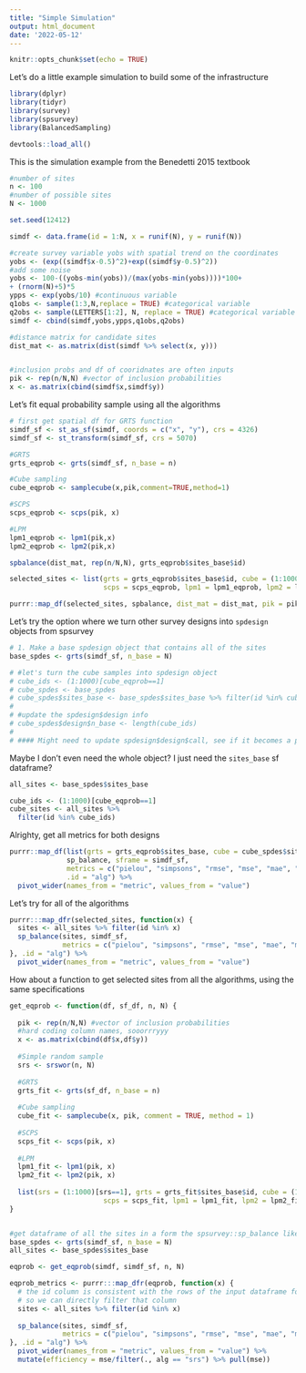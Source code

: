 ```yaml
---
title: "Simple Simulation"
output: html_document
date: '2022-05-12'
---
```


```r
knitr::opts_chunk$set(echo = TRUE)
```

Let's do a little example simulation to build some of the infrastructure

```r
library(dplyr)
library(tidyr)
library(survey)
library(spsurvey)
library(BalancedSampling)

devtools::load_all()
```

This is the simulation example from the Benedetti 2015 textbook
```r
#number of sites
n <- 100
#number of possible sites
N <- 1000

set.seed(12412)

simdf <- data.frame(id = 1:N, x = runif(N), y = runif(N))

#create survey variable yobs with spatial trend on the coordinates
yobs <- (exp((simdf$x-0.5)^2)+exp((simdf$y-0.5)^2))
#add some noise
yobs <- 100-((yobs-min(yobs))/(max(yobs-min(yobs))))*100+
+ (rnorm(N)+5)*5
ypps <- exp(yobs/10) #continuous variable
q1obs <- sample(1:3,N,replace = TRUE) #categorical variable
q2obs <- sample(LETTERS[1:2], N, replace = TRUE) #categorical variable
simdf <- cbind(simdf,yobs,ypps,q1obs,q2obs)

#distance matrix for candidate sites
dist_mat <- as.matrix(dist(simdf %>% select(x, y)))


#inclusion probs and df of cooridnates are often inputs
pik <- rep(n/N,N) #vector of inclusion probabilities
x <- as.matrix(cbind(simdf$x,simdf$y))
```

Let's fit equal probability sample using all the algorithms
```r
# first get spatial df for GRTS function
simdf_sf <- st_as_sf(simdf, coords = c("x", "y"), crs = 4326)
simdf_sf <- st_transform(simdf_sf, crs = 5070)

#GRTS 
grts_eqprob <- grts(simdf_sf, n_base = n)

#Cube sampling
cube_eqprob <- samplecube(x,pik,comment=TRUE,method=1)

#SCPS
scps_eqprob <- scps(pik, x)

#LPM
lpm1_eqprob <- lpm1(pik,x)
lpm2_eqprob <- lpm2(pik,x)

spbalance(dist_mat, rep(n/N,N), grts_eqprob$sites_base$id)

selected_sites <- list(grts = grts_eqprob$sites_base$id, cube = (1:1000)[cube_eqprob==1],
                       scps = scps_eqprob, lpm1 = lpm1_eqprob, lpm2 = lpm2_eqprob)

purrr::map_df(selected_sites, spbalance, dist_mat = dist_mat, pik = pik)
```

Let's try the option where we turn other survey designs into `spdesign` objects from spsurvey

```r
# 1. Make a base spdesign object that contains all of the sites 
base_spdes <- grts(simdf_sf, n_base = N)

# #let's turn the cube samples into spdesign object
# cube_ids <- (1:1000)[cube_eqprob==1]
# cube_spdes <- base_spdes 
# cube_spdes$sites_base <- base_spdes$sites_base %>% filter(id %in% cube_ids)
# 
# #update the spdesign$design info
# cube_spdes$design$n_base <- length(cube_ids)
# 
# #### Might need to update spdesign$design$call, see if it becomes a problem #####
```

Maybe I don't even need the whole object? I just need the `sites_base` sf dataframe?

```r
all_sites <- base_spdes$sites_base

cube_ids <- (1:1000)[cube_eqprob==1]
cube_sites <- all_sites %>%
  filter(id %in% cube_ids)
```

Alrighty, get all metrics for both designs
```r
purrr::map_df(list(grts = grts_eqprob$sites_base, cube = cube_spdes$sites_base), 
              sp_balance, sframe = simdf_sf,
              metrics = c("pielou", "simpsons", "rmse", "mse", "mae", "medae", "chisq"),
              .id = "alg") %>%
  pivot_wider(names_from = "metric", values_from = "value")
```
Let's try for all of the algorithms
```r

purrr:::map_dfr(selected_sites, function(x) {
  sites <- all_sites %>% filter(id %in% x)
  sp_balance(sites, simdf_sf, 
             metrics = c("pielou", "simpsons", "rmse", "mse", "mae", "medae", "chisq"))
}, .id = "alg") %>%
  pivot_wider(names_from = "metric", values_from = "value")
```
How about a function to get selected sites from all the algorithms, using the same specifications
```r
get_eqprob <- function(df, sf_df, n, N) {
  
  pik <- rep(n/N,N) #vector of inclusion probabilities
  #hard coding column names, sooorrryyy
  x <- as.matrix(cbind(df$x,df$y))
  
  #Simple random sample
  srs <- srswor(n, N)
  
  #GRTS
  grts_fit <- grts(sf_df, n_base = n)
  
  #Cube sampling
  cube_fit <- samplecube(x, pik, comment = TRUE, method = 1)
  
  #SCPS
  scps_fit <- scps(pik, x)
  
  #LPM
  lpm1_fit <- lpm1(pik, x)
  lpm2_fit <- lpm2(pik, x)
  
  list(srs = (1:1000)[srs==1], grts = grts_fit$sites_base$id, cube = (1:1000)[cube_fit==1],
                       scps = scps_fit, lpm1 = lpm1_fit, lpm2 = lpm2_fit)
}


#get dataframe of all the sites in a form the spsurvey::sp_balance likes
base_spdes <- grts(simdf_sf, n_base = N)
all_sites <- base_spdes$sites_base

eqprob <- get_eqprob(simdf, simdf_sf, n, N)

eqprob_metrics <- purrr:::map_dfr(eqprob, function(x) {
  # the id column is consistent with the rows of the input dataframe for non grts algorithms, 
  # so we can directly filter that column
  sites <- all_sites %>% filter(id %in% x)
  
  sp_balance(sites, simdf_sf, 
             metrics = c("pielou", "simpsons", "rmse", "mse", "mae", "medae", "chisq"))
}, .id = "alg") %>%
  pivot_wider(names_from = "metric", values_from = "value") %>%
  mutate(efficiency = mse/filter(., alg == "srs") %>% pull(mse))

```

